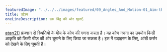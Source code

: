 ---
featuredImage: "../../../images/featured/09_Angles_And_Motion-01_Aim-thumbnail.png"
title: उद्देश्य
oneLineDescription: एक बिंदु की ओर घुमाएँ.
---

<a href='https://p5js.org/reference/#/p5/atan2' target='_blank'>atan2()</a>
फ़ंक्शन दो स्थितियों के बीच के कोण की गणना करता है। यह कोण
गणना का उपयोग किसी आकृति को किसी चीज़ की ओर घुमाने के लिए किया जा सकता है। इस में
उदाहरण के लिए, आंखें कर्सर को देखने के लिए घूमती हैं।